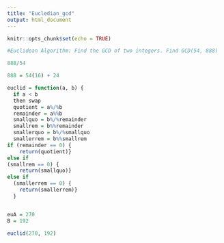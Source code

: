 ```yaml
---
title: "Eucledian_gcd"
output: html_document
---
```


```r
knitr::opts_chunk$set(echo = TRUE)

#Euclidean Algorithm: Find the GCD of two integers. Find GCD(54, 888)

888/54

888 = 54(16) + 24

euclid = function(a, b) {
  if a < b
  then swap
  quotient = a%/%b
  remainder = a%%b
  smallquo = b%/%remainder
  smallrem = b%%remainder
  smallerquo = b%/%smallquo
  smallerrem = b%%smallrem
if (remainder == 0) {
    return(quotient)}
else if
(smallrem == 0) {
    return(smallquo)}
else if
  (smallerrem == 0) {
    return(smallerrem)}
  }


euA = 270
B = 192
 
euclid(270, 192)

```

